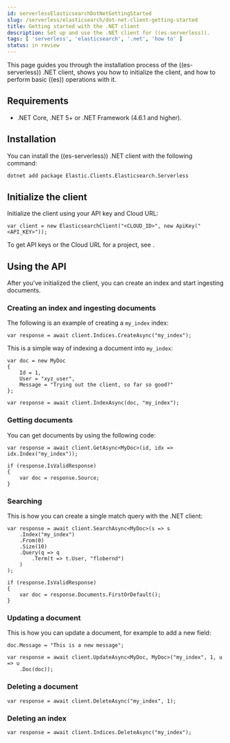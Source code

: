 ```yaml
---
id: serverlessElasticsearchDotNetGettingStarted
slug: /serverless/elasticsearch/dot-net-client-getting-started
title: Getting started with the .NET client
description: Set up and use the .NET client for ((es-serverless)).
tags: [ 'serverless', 'elasticsearch', '.net', 'how to' ]
status: in review
---
```


<DocBadge template="technical preview" />

This page guides you through the installation process of the ((es-serverless))
.NET client, shows you how to initialize the client, and how to perform basic
((es)) operations with it.


## Requirements

* .NET Core, .NET 5+ or .NET Framework (4.6.1 and higher).


## Installation

You can install the ((es-serverless)) .NET client with the following command:

```bash
dotnet add package Elastic.Clients.Elasticsearch.Serverless
```


## Initialize the client

Initialize the client using your API key and Cloud URL:

```net
var client = new ElasticsearchClient("<CLOUD_ID>", new ApiKey("<API_KEY>"));
```

To get API keys or the Cloud URL for a project, see <DocLink id="serverlessElasticsearchGetStarted" />.


## Using the API

After you've initialized the client, you can create an index and start ingesting 
documents.


### Creating an index and ingesting documents

The following is an example of creating a `my_index` index:

```net
var response = await client.Indices.CreateAsync("my_index");
```

This is a simple way of indexing a document into `my_index`:

```net
var doc = new MyDoc
{
    Id = 1,
    User = "xyz_user",
    Message = "Trying out the client, so far so good?"
};

var response = await client.IndexAsync(doc, "my_index");
```


### Getting documents

You can get documents by using the following code:

```net
var response = await client.GetAsync<MyDoc>(id, idx => idx.Index("my_index"));

if (response.IsValidResponse)
{
    var doc = response.Source;
}
```


### Searching

This is how you can create a single match query with the .NET client:

```net
var response = await client.SearchAsync<MyDoc>(s => s
    .Index("my_index")
    .From(0)
    .Size(10)
    .Query(q => q
        .Term(t => t.User, "flobernd")
    )
);

if (response.IsValidResponse)
{
    var doc = response.Documents.FirstOrDefault();
}
```


### Updating a document

This is how you can update a document, for example to add a new field:

```net
doc.Message = "This is a new message";

var response = await client.UpdateAsync<MyDoc, MyDoc>("my_index", 1, u => u
    .Doc(doc));
```

### Deleting a document

```net
var response = await client.DeleteAsync("my_index", 1);
```


### Deleting an index


```net
var response = await client.Indices.DeleteAsync("my_index");
```